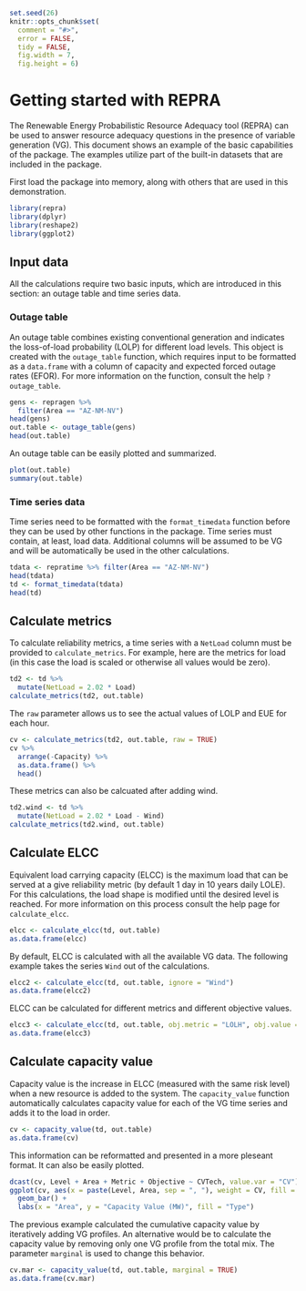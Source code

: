 <!--
%\VignetteEngine{knitr}
%\VignetteIndexEntry{Getting started}
-->

```r
set.seed(26)
knitr::opts_chunk$set(
  comment = "#>",
  error = FALSE,
  tidy = FALSE,
  fig.width = 7,
  fig.height = 6)
```


# Getting started with REPRA

The Renewable Energy Probabilistic Resource Adequacy tool (REPRA) can be used to answer resource adequacy questions in the presence of variable generation (VG). This document shows an example of the basic capabilities of the package.  The examples utilize part of the built-in datasets that are included in the package.

First load the package into memory, along with others that are used in this demonstration.

```r
library(repra)
library(dplyr)
library(reshape2)
library(ggplot2)
```


## Input data

All the calculations require two basic inputs, which are introduced in this section: an outage table and time series data.


### Outage table

An outage table combines existing conventional generation and indicates the loss-of-load probability (LOLP) for different load levels. This object is created with the `outage_table` function, which requires input to be formatted as a `data.frame` with a column of capacity and expected forced outage rates (EFOR). For more information on the function, consult the help `?outage_table`.

```r
gens <- repragen %>%
  filter(Area == "AZ-NM-NV")
head(gens)
out.table <- outage_table(gens)
head(out.table)
```

An outage table can be easily plotted and summarized.

```r
plot(out.table)
summary(out.table)
```


### Time series data

Time series need to be formatted with the `format_timedata` function before they can be used by other functions in the package. Time series must contain, at least, load data. Additional columns will be assumed to be VG and will be automatically be used in the other calculations.

```r
tdata <- repratime %>% filter(Area == "AZ-NM-NV")
head(tdata)
td <- format_timedata(tdata)
head(td)
```


## Calculate metrics

To calculate reliability metrics, a time series with a `NetLoad` column must be provided to `calculate_metrics`. For example, here are the metrics for load (in this case the load is scaled or otherwise all values would be zero).

```r
td2 <- td %>%
  mutate(NetLoad = 2.02 * Load)
calculate_metrics(td2, out.table)
```

The `raw` parameter allows us to see the actual values of LOLP and EUE for each hour.

```r
cv <- calculate_metrics(td2, out.table, raw = TRUE)
cv %>%
  arrange(-Capacity) %>%
  as.data.frame() %>%
  head()
```

These metrics can also be calcuated after adding wind.

```r
td2.wind <- td %>%
  mutate(NetLoad = 2.02 * Load - Wind)
calculate_metrics(td2.wind, out.table)
```



## Calculate ELCC

Equivalent load carrying capacity (ELCC) is the maximum load that can be served at a give reliability metric (by default 1 day in 10 years daily LOLE). For this calculations, the load shape is modified until the desired level is reached. For more information on this process consult the help page for `calculate_elcc`.

```r
elcc <- calculate_elcc(td, out.table)
as.data.frame(elcc)
```

By default, ELCC is calculated with all the available VG data. The following example takes the series `Wind` out of the calculations.

```r
elcc2 <- calculate_elcc(td, out.table, ignore = "Wind")
as.data.frame(elcc2)
```

ELCC can be calculated for different metrics and different objective values.

```r
elcc3 <- calculate_elcc(td, out.table, obj.metric = "LOLH", obj.value = 1.0)
as.data.frame(elcc3)
```


## Calculate capacity value

Capacity value is the increase in ELCC (measured with the same risk level) when a new resource is added to the system. The `capacity_value` function automatically calculates capacity value for each of the VG time series and adds it to the load in order.

```r
cv <- capacity_value(td, out.table)
as.data.frame(cv)
```

This information can be reformatted and presented in a more pleseant format. It can also be easily plotted.

```r
dcast(cv, Level + Area + Metric + Objective ~ CVTech, value.var = "CV")
ggplot(cv, aes(x = paste(Level, Area, sep = ", "), weight = CV, fill = CVTech)) +
  geom_bar() +
  labs(x = "Area", y = "Capacity Value (MW)", fill = "Type")
```

The previous example calculated the cumulative capacity value by iteratively adding VG profiles. An alternative would be to calculate the capacity value by removing only one VG profile from the total mix. The parameter `marginal` is used to change this behavior.

```r
cv.mar <- capacity_value(td, out.table, marginal = TRUE)
as.data.frame(cv.mar)
```
